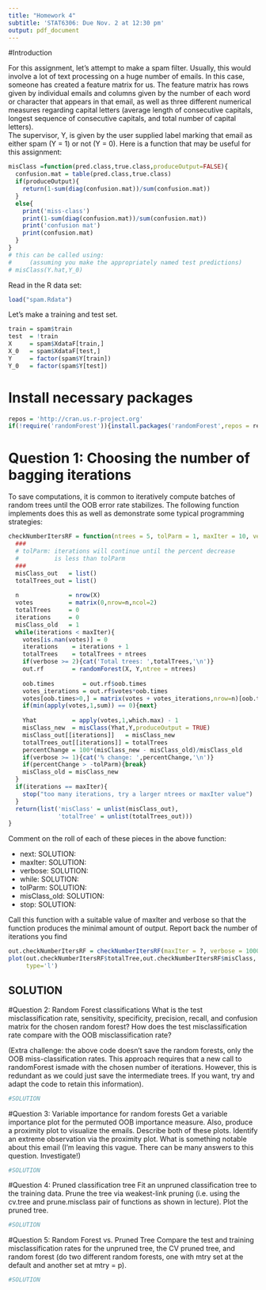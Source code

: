 ```yaml
---
title: "Homework 4"
subtitle: 'STAT6306: Due Nov. 2 at 12:30 pm'
output: pdf_document
---
```


#Introduction


For this assignment, let's attempt to make a spam filter.
Usually, this would involve a lot of text processing on a huge number of emails.  In this case, someone has created a 
feature matrix for us.  The feature matrix has rows given by individual emails and columns given by the number of each word or character that appears 
in that email, as well as three different numerical measures regarding capital letters (average
length of consecutive capitals, longest sequence of consecutive capitals, and total number of capital letters).   
The supervisor, Y, is given by the user supplied label marking that email as either spam (Y = 1) or not (Y = 0).
Here is a function that may be useful for this assignment:

```r
misClass =function(pred.class,true.class,produceOutput=FALSE){
  confusion.mat = table(pred.class,true.class)
  if(produceOutput){
    return(1-sum(diag(confusion.mat))/sum(confusion.mat))	
  }
  else{
    print('miss-class')
    print(1-sum(diag(confusion.mat))/sum(confusion.mat))
    print('confusion mat')
    print(confusion.mat)
  }
}
# this can be called using: 
#     (assuming you make the appropriately named test predictions)
# misClass(Y.hat,Y_0)
```


Read in the R data set:

```r
load("spam.Rdata")
```
 

Let's make a training and test set. 
```r
train = spam$train
test  = !train
X     = spam$XdataF[train,]
X_0   = spam$XdataF[test,]
Y     = factor(spam$Y[train])
Y_0   = factor(spam$Y[test])
```

# Install necessary packages
```r
repos = 'http://cran.us.r-project.org'
if(!require('randomForest')){install.packages('randomForest',repos = repos);require('randomForest')}
```

# Question 1: Choosing the number of bagging iterations
To save computations, it is common to iteratively compute 
batches of random trees until the OOB error rate stabilizes.  The following function implements does this as well as demonstrate some typical programming strategies:
```r
checkNumberItersRF = function(ntrees = 5, tolParm = 1, maxIter = 10, verbose = 0){
  ###
  # tolParm: iterations will continue until the percent decrease
  #          is less than tolParm
  ###
  misClass_out   = list()
  totalTrees_out = list()
  
  n              = nrow(X)
  votes          = matrix(0,nrow=n,ncol=2)
  totalTrees     = 0
  iterations     = 0
  misClass_old   = 1
  while(iterations < maxIter){
    votes[is.nan(votes)] = 0
    iterations    = iterations + 1
    totalTrees    = totalTrees + ntrees
    if(verbose >= 2){cat('Total trees: ',totalTrees,'\n')}
    out.rf        = randomForest(X, Y,ntree = ntrees)
    
    oob.times        = out.rf$oob.times
    votes_iterations = out.rf$votes*oob.times
    votes[oob.times>0,] = matrix(votes + votes_iterations,nrow=n)[oob.times>0,]
    if(min(apply(votes,1,sum)) == 0){next}
    
    Yhat          = apply(votes,1,which.max) - 1
    misClass_new  = misClass(Yhat,Y,produceOutput = TRUE)
    misClass_out[[iterations]]   = misClass_new
    totalTrees_out[[iterations]] = totalTrees
    percentChange = 100*(misClass_new - misClass_old)/misClass_old
    if(verbose >= 1){cat('% change: ',percentChange,'\n')}
    if(percentChange > -tolParm){break}
    misClass_old = misClass_new
  }
  if(iterations == maxIter){
    stop("too many iterations, try a larger ntrees or maxIter value")
  }
  return(list('misClass' = unlist(misClass_out),
              'totalTree' = unlist(totalTrees_out)))
}
```
Comment on the roll of each of these pieces in the above function:

* next: SOLUTION:
* maxIter: SOLUTION:
* verbose: SOLUTION:
* while:   SOLUTION:
* tolParm: SOLUTION:
* misClass_old: SOLUTION:
* stop: SOLUTION:

Call this function with a suitable value of maxIter and verbose so
that the function produces the minimal amount of output.  Report back the number of iterations you find

```r
out.checkNumberItersRF = checkNumberItersRF(maxIter = ?, verbose = 1000)
plot(out.checkNumberItersRF$totalTree,out.checkNumberItersRF$misClass,
     type='l')
```

## SOLUTION

#Question 2: Random Forest classifications
What is the test misclassification rate, sensitivity, specificity, precision, recall, and confusion matrix for the chosen random forest? How does the test misclassification rate compare with the OOB misclassification rate? 

(Extra challenge: the above code doesn't save the 
random forests, only the OOB miss-classification rates. This approach requires that a new call to  randomForest ismade with the chosen number of iterations.  However, this is redundant as we could just save the intermediate trees.  If you want, try and adapt the
code to retain this information).

```r
#SOLUTION
```

#Question 3: Variable importance for random forests
Get a variable importance plot for the permuted OOB importance measure.  Also, produce a proximity plot to visualize
the emails.  Describe both of these plots.  Identify an extreme observation via the proximity plot.  What is something
notable about this email (I'm leaving this vague.  There can be many answers to this question.  Investigate!)

```r
#SOLUTION
```

#Question 4: Pruned classification tree
Fit an unpruned classification tree to the training data. 
Prune the tree via weakest-link pruning (i.e. using the cv.tree and prune.misclass pair of functions as shown 
in lecture). Plot the pruned tree.

```r
#SOLUTION
```


#Question 5: Random Forest vs. Pruned Tree
Compare the test and training misclassification rates for the unpruned tree, the CV pruned tree, and random forest (do two different
random forests, one with mtry set
at the default and another set at mtry = p).
```r
#SOLUTION
```
